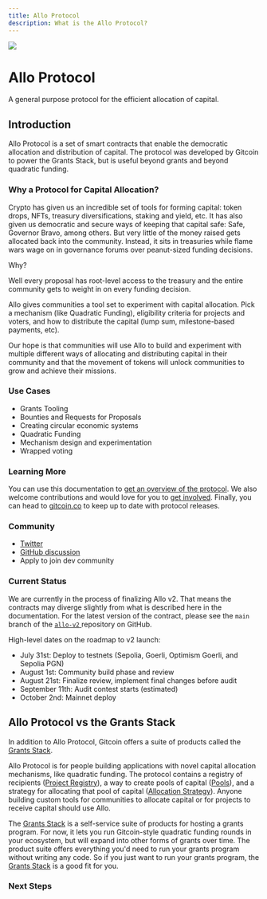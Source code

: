 ```yaml
---
title: Allo Protocol
description: What is the Allo Protocol?
---
```


<div className="mb-12 mt-16 flex flex-col items-center">
  <img src="/Allo_Logomark_Green.png" className="max-h-16 mb-3" />
  <h1 className="font-extrabold text-4xl title">Allo Protocol</h1>
  <p className="text-xl">A general purpose protocol for the efficient allocation of capital.</p>
</div>

## Introduction

Allo Protocol is a set of smart contracts that enable the democratic allocation
and distribution of capital. The protocol was developed by Gitcoin to power the
Grants Stack, but is useful beyond grants and beyond quadratic funding.

### Why a Protocol for Capital Allocation?

Crypto has given us an incredible set of tools for forming capital: token drops,
NFTs, treasury diversifications, staking and yield, etc. It has also given us
democratic and secure ways of keeping that capital safe: Safe, Governor Bravo,
among others. But very little of the money raised gets allocated back into the
community. Instead, it sits in treasuries while flame wars wage on in governance
forums over peanut-sized funding decisions.

Why?

Well every proposal has root-level access to the treasury and the entire
community gets to weight in on every funding decision.

Allo gives communities a tool set to experiment with capital allocation. Pick
a mechanism (like Quadratic Funding), eligibility criteria for projects and
voters, and how to distribute the capital (lump sum, milestone-based payments,
etc).

Our hope is that communities will use Allo to build and experiment with multiple
different ways of allocating and distributing capital in their community and
that the movement of tokens will unlock communities to grow and achieve their
missions.

### Use Cases

- Grants Tooling
- Bounties and Requests for Proposals
- Creating circular economic systems
- Quadratic Funding
- Mechanism design and experimentation
- Wrapped voting

### Learning More

You can use this documentation to [get an overview of the
protocol](/overview). We also welcome contributions and would love for
you to [get involved](overview/getting-involved.md). Finally, you can head to
[gitcoin.co](https://www.gitcoin.co) to keep up to date with protocol releases.

### Community

- [ Twitter ](https://twitter.com/alloprotocol)
- [ GitHub discussion ](https://github.com/orgs/allo-protocol/discussions)
- Apply to join dev community

### Current Status

We are currently in the process of finalizing Allo v2. That means the contracts
may diverge slightly from what is described here in the documentation. For the
latest version of the contract, please see the `main` branch of the [ `allo-v2`
](https://github.com/allo-protocol/allo-v2/) repository on GitHub.

High-level dates on the roadmap to v2 launch:

* July 31st: Deploy to testnets (Sepolia, Goerli, Optimism Goerli, and Sepolia PGN)
* August 1st: Community build phase and review
* August 21st: Finalize review, implement final changes before audit
* September 11th: Audit contest starts (estimated)
* October 2nd: Mainnet deploy

## Allo Protocol vs the Grants Stack

In addition to Allo Protocol, Gitcoin offers a suite of products called the
[Grants Stack](https://www.gitcoin.co/grants-stack).

Allo Protocol is for people building applications with novel capital allocation
mechanisms, like quadratic funding. The protocol contains a registry of
recipients ([Project Registry](https://docs.allo.gitcoin.co/overview/project-registry)), a way to create
pools of capital ([Pools](https://docs.allo.gitcoin.co/overview/pool)), and a strategy
for allocating that pool of capital ([Allocation
Strategy](https://docs.allo.gitcoin.co/overview/allocation-strategy)). Anyone building
custom tools for communities to allocate capital or for projects to receive
capital should use Allo.

The [Grants Stack](https://www.gitcoin.co/grants-stack) is a self-service suite
of products for hosting a grants program. For now, it lets you run Gitcoin-style
quadratic funding rounds in your ecosystem, but will expand into other forms of
grants over time. The product suite offers everything you'd need to run your
grants program without writing any code. So if you just want to run your grants
program, the [Grants Stack](https://www.gitcoin.co/grants-stack) is a good fit
for you.


### Next Steps


<Cards>
  <Card title="Conceptual Overview" href="/overview" />
  <Card title="Contracts" href="/overview/contracts" />
  <Card title="Getting Involved" href="/overview/getting-involved" />
</Cards>

